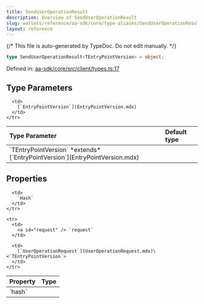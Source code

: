 ```yaml
---
title: SendUserOperationResult
description: Overview of SendUserOperationResult
slug: wallets/reference/aa-sdk/core/type-aliases/SendUserOperationResult
layout: reference
---
```


{/* This file is auto-generated by TypeDoc. Do not edit manually. */}

```ts
type SendUserOperationResult<TEntryPointVersion> = object;
```

Defined in: [aa-sdk/core/src/client/types.ts:17](https://github.com/alchemyplatform/aa-sdk/blob/dc58c113ff1eeb06d4b3f76c505cbbaad47db8fc/aa-sdk/core/src/client/types.ts#L17)

## Type Parameters

<table>
  <thead>
    <tr>
      <th align="left">Type Parameter</th>
      <th align="left">Default type</th>
    </tr>
  </thead>

  <tbody>
    <tr>
      <td>
        `TEntryPointVersion` *extends* [`EntryPointVersion`](EntryPointVersion.mdx)
      </td>

      <td>
        [`EntryPointVersion`](EntryPointVersion.mdx)
      </td>
    </tr>

  </tbody>
</table>

## Properties

<table>
  <thead>
    <tr>
      <th align="left">Property</th>
      <th align="left">Type</th>
    </tr>
  </thead>

  <tbody>
    <tr>
      <td>
        <a id="hash" /> `hash`
      </td>

      <td>
        `Hash`
      </td>
    </tr>

    <tr>
      <td>
        <a id="request" /> `request`
      </td>

      <td>
        [`UserOperationRequest`](UserOperationRequest.mdx)\<`TEntryPointVersion`>
      </td>
    </tr>

  </tbody>
</table>
